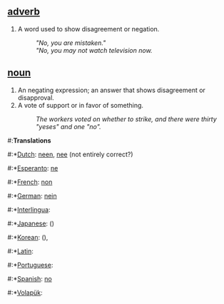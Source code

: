==[[adverb]]==
#A word used to show disagreement or negation.
#:'' "No, you are mistaken." '' 
#:'' "No, you may not watch television now.'' 

==[[noun]]==
#An negating expression; an answer that shows disagreement or disapproval. 
#A vote of support or in favor of something. 
#:''The workers voted on whether to strike, and there were thirty "yeses" and one "no".''

#:'''Translations'''
#:*[[Dutch]]: [[neen]], [[nee]] (not entirely correct?)
#:*[[Esperanto]]: [[ne]]
#:*[[French]]: [[non]]
#:*[[German]]: [[nein]]
#:*[[Interlingua]]:[[]]
#:*[[Japanese]]: [[]] ()
#:*[[Korean]]: [[]] (),
#:*[[Latin]]: [[]]
#:*[[Portuguese]]: [[]]
#:*[[Spanish]]: [[no]]
#:*[[Volapük]]: [[]]
